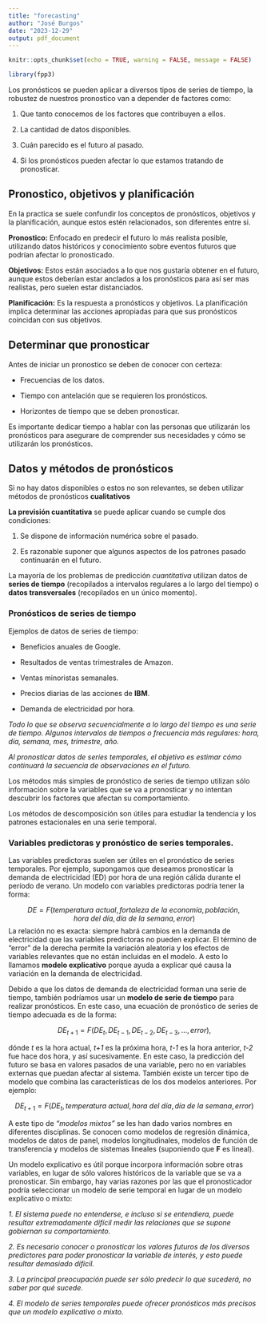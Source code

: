 ```yaml
---
title: "forecasting"
author: "José Burgos"
date: "2023-12-29"
output: pdf_document
---
```


```r
knitr::opts_chunk$set(echo = TRUE, warning = FALSE, message = FALSE)
```

```r
library(fpp3)
```

Los pronósticos se pueden aplicar a diversos tipos de series de tiempo, la robustez de nuestros pronostico van a depender de factores como:

1.  Que tanto conocemos de los factores que contribuyen a ellos.

2.  La cantidad de datos disponibles.

3.  Cuán parecido es el futuro al pasado.

4.  Si los pronósticos pueden afectar lo que estamos tratando de pronosticar.

## Pronostico, objetivos y planificación

En la practica se suele confundir los conceptos de pronósticos, objetivos y la planificación, aunque estos estén relacionados, son diferentes entre si.

**Pronostico:** Enfocado en predecir el futuro lo más realista posible, utilizando datos históricos y conocimiento sobre eventos futuros que podrían afectar lo pronosticado.

**Objetivos:** Estos están asociados a lo que nos gustaría obtener en el futuro, aunque estos deberían estar anclados a los pronósticos para así ser mas realistas, pero suelen estar distanciados.

**Planificación:** Es la respuesta a pronósticos y objetivos. La planificación implica determinar las acciones apropiadas para que sus pronósticos coincidan con sus objetivos.

## Determinar que pronosticar

Antes de iniciar un pronostico se deben de conocer con certeza:

-   Frecuencias de los datos.

-   Tiempo con antelación que se requieren los pronósticos.

-   Horizontes de tiempo que se deben pronosticar.

Es importante dedicar tiempo a hablar con las personas que utilizarán los pronósticos para asegurare de comprender sus necesidades y cómo se utilizarán los pronósticos.

## Datos y métodos de pronósticos

Si no hay datos disponibles o estos no son relevantes, se deben utilizar métodos de pronósticos **cualitativos**

**La previsión cuantitativa** se puede aplicar cuando se cumple dos condiciones:

1.  Se dispone de información numérica sobre el pasado.

2.  Es razonable suponer que algunos aspectos de los patrones pasado continuarán en el futuro.

La mayoría de los problemas de predicción *cuantitativa* utilizan datos de **series de tiempo** (recopilados a intervalos regulares a lo largo del tiempo) o **datos transversales** (recopilados en un único momento).

### Pronósticos de series de tiempo

Ejemplos de datos de series de tiempo:

-   Beneficios anuales de Google.

-   Resultados de ventas trimestrales de Amazon.

-   Ventas minoristas semanales.

-   Precios diarias de las acciones de **IBM**.

-   Demanda de electricidad por hora.

*Todo lo que se observa secuencialmente a lo largo del tiempo es una serie de tiempo. Algunos intervalos de tiempos o frecuencia más regulares: hora, día, semana, mes, trimestre, año.*

*Al pronosticar datos de series temporales, el objetivo es estimar cómo continuará la secuencia de observaciones en el futuro.*

Los métodos más simples de pronóstico de series de tiempo utilizan sólo información sobre la variables que se va a pronosticar y no intentan descubrir los factores que afectan su comportamiento.

Los métodos de descomposición son útiles para estudiar la tendencia y los patrones estacionales en una serie temporal.

### Variables predictoras y pronóstico de series temporales.

Las variables predictoras suelen ser útiles en el pronóstico de series temporales. Por ejemplo, supongamos que deseamos pronosticar la demanda de electricidad (ED) por hora de una región cálida durante el período de verano. Un modelo con variables predictoras podría tener la forma:

$$DE = F(temperatura\ actual, fortaleza\ de\ la\ economía, población, hora\ del\ día, día\ de\ la\ semana, error)$$ La relación no es exacta: siempre habrá cambios en la demanda de electricidad que las variables predictoras no pueden explicar. El término de "error" de la derecha permite la variación aleatoria y los efectos de variables relevantes que no están incluidas en el modelo. A esto lo llamamos **modelo explicativo** porque ayuda a explicar qué causa la variación en la demanda de electricidad.

Debido a que los datos de demanda de electricidad forman una serie de tiempo, también podríamos usar un **modelo de serie de tiempo** para realizar pronósticos. En este caso, una ecuación de pronóstico de series de tiempo adecuada es de la forma:

$$DE_{t+1} = F(DE_{t},DE_{t-1},DE_{t-2},DE_{t-3},...,error),$$

dónde *t* es la hora actual, *t+1* es la próxima hora, *t-1* es la hora anterior, *t-2* fue hace dos hora, y así sucesivamente. En este caso, la predicción del futuro se basa en valores pasados de una variable, pero no en variables externas que puedan afectar al sistema. También existe un tercer tipo de modelo que combina las características de los dos modelos anteriores. Por ejemplo:

$$DE_{t+1} = F(DE_t, temperatura\ actual, hora\ del\ día, día\ de\ la\ semana, error)$$

A este tipo de *"modelos mixtos"* se les han dado varios nombres en diferentes disciplinas. Se conocen como modelos de regresión dinámica, modelos de datos de panel, modelos longitudinales, modelos de función de transferencia y modelos de sistemas lineales (suponiendo que **F** es lineal).

Un modelo explicativo es útil porque incorpora información sobre otras variables, en lugar de sólo valores históricos de la variable que se va a pronosticar. Sin embargo, hay varias razones por las que el pronosticador podría seleccionar un modelo de serie temporal en lugar de un modelo explicativo o mixto:

*1. El sistema puede no entenderse, e incluso si se entendiera, puede resultar extremadamente difícil medir las relaciones que se supone gobiernan su comportamiento.*

*2. Es necesario conocer o pronosticar los valores futuros de los diversos predictores para poder pronosticar la variable de interés, y esto puede resultar demasiado difícil.*

*3. La principal preocupación puede ser sólo predecir lo que sucederá, no saber por qué sucede.*

*4. El modelo de series temporales puede ofrecer pronósticos más precisos que un modelo explicativo o mixto.*
